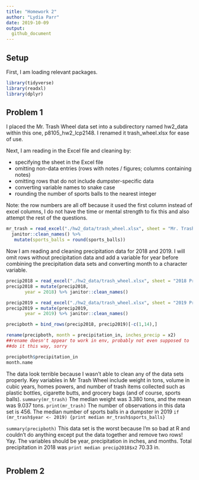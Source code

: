 ```yaml
---
title: "Homework 2"
author: "Lydia Parr" 
date: 2019-10-09
output: 
  github_document
---
```


## Setup 

First, I am loading relevant packages. 

```r
library(tidyverse)
library(readxl)
library(dplyr)
```

## Problem 1

I placed the Mr. Trash Wheel data set into a subdirectory named hw2_data within this one, p8105_hw2_lcp2148. I renamed it trash_wheel.xlsx for ease of use. 

Next, I am reading in the Excel file and cleaning by: 

- specifying the sheet in the Excel file 
- omitting non-data entries (rows with notes / figures; columns containing notes) 
- omitting rows that do not include dumpster-specific data
- converting variable names to snake case
- rounding the number of sports balls to the nearest integer

Note: the row numbers are all off because it used the first column instead of excel columns, I do not have the time or mental strength to fix this and also attempt the rest of the questions.

```r
mr_trash = read_excel("./hw2_data/trash_wheel.xlsx", sheet = "Mr. Trash Wheel")[-c(1, 11,21,29,35,39,45,50,54,58,60,64,73,80,102,109,116,122,126,128,137,139,146,152,158,162,169,178,184,188,191,195,200,202,205,210,229,238,242,248,257,260,263,266,269,279,282,300,312,323,337,343,352,356,366,371,377,384,391,403,407,420,428,437,445,448,458,460,464,473,477,490,498,508,513,517,532,534,535),-c(15:17)]  %>%
  janitor::clean_names() %>% 
   mutate(sports_balls = round(sports_balls))
``` 

Now I am reading and cleaning precipitation data for 2018 and 2019. I will omit rows without precipitation data and add a variable for year before combining the precipitation data sets and converting month to a character variable.

```r
precip2018 = read_excel("./hw2_data/trash_wheel.xlsx", sheet = "2018 Precipitation")[-c(14),]  
precip2018 = mutate(precip2018, 
       year = 2018) %>% janitor::clean_names()

precip2019 = read_excel("./hw2_data/trash_wheel.xlsx", sheet = "2019 Precipitation")[-c(14),] 
precip2019 = mutate(precip2019, 
       year = 2019) %>% janitor::clean_names()

precipboth = bind_rows(precip2018, precip2019)[-c(1,14),]

rename(precipboth, month = precipitation_in, inches_precip = x2)
##rename doesn't appear to work in env, probably not even supposed to 
##do it this way, sorry

precipboth$precipitation_in 
month.name

``` 

The data look terrible because I wasn't able to clean any of the data sets properly. 
Key variables in Mr Trash Wheel include weight in tons, volume in cubic years, homes powers, and number of trash items collected such as plastic bottles, cigarette butts, and grocery bags (and of course, sports balls). `summary(mr_trash)` The median weight was 3.380 tons, and the mean was 9.037 tons. `print(mr_trash)` The number of observations in this data set is 456. The median number of sports balls in a dumpster in 2019 `if (mr_trash$year <- 2019) {print median mr_trash$sports_balls}` 

`summary(precipboth)` This data set is the worst because I'm so bad at R and couldn't do anything except put the data together and remove two rows! Yay. The variables should be year, precipitation in inches, and months. Total precipitation in 2018 was `print median precip2018$x2` 70.33 in. 


```r



```

## Problem 2

```r

```
